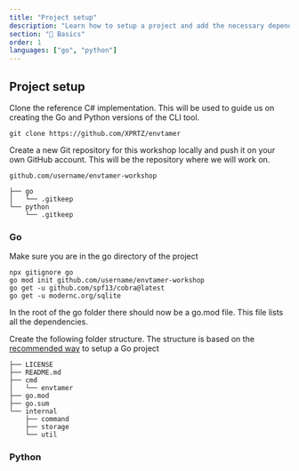 ```yaml
---
title: "Project setup"
description: "Learn how to setup a project and add the necessary dependencies and packages"
section: "🚀 Basics"
order: 1
languages: ["go", "python"]
---
```


## Project setup

Clone the reference C# implementation. This will be used to guide us on creating the Go and Python versions of the CLI tool.

```
git clone https://github.com/XPRTZ/envtamer
```

Create a new Git repository for this workshop locally and push it on your own GitHub account. This will be the repository where we will work on.

```
github.com/username/envtamer-workshop
```

```
├── go
│   └── .gitkeep
└── python
    └── .gitkeep
```

### Go

Make sure you are in the go directory of the project

```
npx gitignore go
go mod init github.com/username/envtamer-workshop
go get -u github.com/spf13/cobra@latest
go get -u modernc.org/sqlite
```

In the root of the go folder there should now be a go.mod file. This file lists all the dependencies.

Create the following folder structure. The structure is based on the [recommended way](https://github.com/golang-standards/project-layout) to setup a Go project

```
├── LICENSE
├── README.md
├── cmd
│   └── envtamer
├── go.mod
├── go.sum
└── internal
    ├── command
    ├── storage
    └── util
```

### Python

